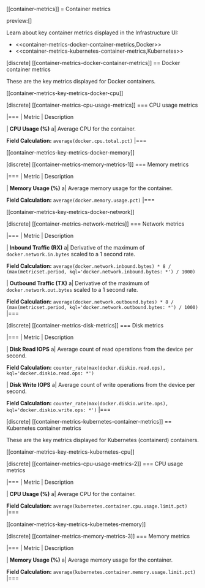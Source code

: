 [[container-metrics]]
= Container metrics

preview:[]

Learn about key container metrics displayed in the Infrastructure UI:

* <<container-metrics-docker-container-metrics,Docker>>
* <<container-metrics-kubernetes-container-metrics,Kubernetes>>

[discrete]
[[container-metrics-docker-container-metrics]]
== Docker container metrics

These are the key metrics displayed for Docker containers.

[[container-metrics-key-metrics-docker-cpu]]

[discrete]
[[container-metrics-cpu-usage-metrics]]
=== CPU usage metrics

|===
| Metric | Description

| **CPU Usage (%)**
a| Average CPU for the container.

**Field Calculation:** `average(docker.cpu.total.pct)`
|===

[[container-metrics-key-metrics-docker-memory]]

[discrete]
[[container-metrics-memory-metrics-1]]
=== Memory metrics

|===
| Metric | Description

| **Memory Usage (%)**
a| Average memory usage for the container.

**Field Calculation:** `average(docker.memory.usage.pct)`
|===

[[container-metrics-key-metrics-docker-network]]

[discrete]
[[container-metrics-network-metrics]]
=== Network metrics

|===
| Metric | Description

| **Inbound Traffic (RX)**
a| Derivative of the maximum of `docker.network.in.bytes` scaled to a 1 second rate.

**Field Calculation:** `average(docker.network.inbound.bytes) * 8 / (max(metricset.period, kql='docker.network.inbound.bytes: *') / 1000)`

| **Outbound Traffic (TX)**
a| Derivative of the maximum of `docker.network.out.bytes` scaled to a 1 second rate.

**Field Calculation:** `average(docker.network.outbound.bytes) * 8 / (max(metricset.period, kql='docker.network.outbound.bytes: *') / 1000)`
|===

[discrete]
[[container-metrics-disk-metrics]]
=== Disk metrics

|===
| Metric | Description

| **Disk Read IOPS**
a| Average count of read operations from the device per second.

**Field Calculation:**  `counter_rate(max(docker.diskio.read.ops), kql='docker.diskio.read.ops: *')`

| **Disk Write IOPS**
a| Average count of write operations from the device per second.

**Field Calculation:**  `counter_rate(max(docker.diskio.write.ops), kql='docker.diskio.write.ops: *')`
|===

[discrete]
[[container-metrics-kubernetes-container-metrics]]
== Kubernetes container metrics

These are the key metrics displayed for Kubernetes (containerd) containers.

[[container-metrics-key-metrics-kubernetes-cpu]]

[discrete]
[[container-metrics-cpu-usage-metrics-2]]
=== CPU usage metrics

|===
| Metric | Description

| **CPU Usage (%)**
a| Average CPU for the container.

**Field Calculation:** `average(kubernetes.container.cpu.usage.limit.pct)`
|===

[[container-metrics-key-metrics-kubernetes-memory]]

[discrete]
[[container-metrics-memory-metrics-3]]
=== Memory metrics

|===
| Metric | Description

| **Memory Usage (%)**
a| Average memory usage for the container.

**Field Calculation:** `average(kubernetes.container.memory.usage.limit.pct)`
|===
